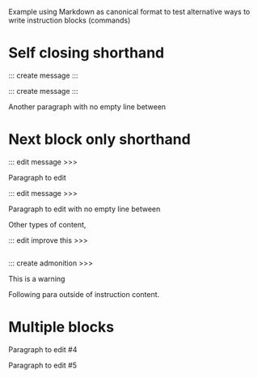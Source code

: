 Example using Markdown as canonical format to test alternative ways to write instruction blocks (commands)

# Self closing shorthand

::: create message :::

::: create message :::

Another paragraph with no empty line between

# Next block only shorthand

::: edit message >>>

Paragraph to edit

::: edit message >>>

Paragraph to edit with no empty line between

Other types of content,

::: edit improve this >>>

```python

```


::: create admonition >>>

:::{.callout-warning}
This is a warning
:::

Following para outside of instruction content.

# Multiple blocks

::: edit

Paragraph to edit #4

Paragraph to edit #5

:::
